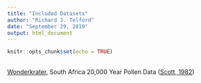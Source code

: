 ```yaml
---
title: "Included Datasets"
author: "Richard J. Telford"
date: "September 29, 2019"
output: html_document
---
```


```r
knitr::opts_chunk$set(echo = TRUE)
```

##

[Wonderkrater](https://www.ncdc.noaa.gov/paleo-search/study/13155), South Africa 20,000 Year Pollen Data ([Scott, 1982](http://dx.doi.org/10.1016/0033-5894(82)90028-X 
))

